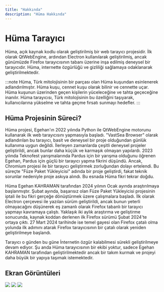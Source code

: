 ```yaml
---
title: "Hakkında"
description: "Hüma Hakkında"
---
```


# Hüma Tarayıcı

Hüma, açık kaynak kodlu olarak geliştirilmiş bir web tarayıcı projesidir. İlk olarak QtWebEngine, ardından Electron kullanılarak geliştirilmiş, ancak günümüzde Firefox tarayıcısının tabanı üzerine inşa edilmiş deneysel bir tarayıcıdır. Hüma, internette özgürlüğü ve gizliliği sağlamaya odaklanarak geliştirilmektedir.

:::note
Hüma, Türk mitolojisinin bir parçası olan Hüma kuşundan esinlenerek adlandırılmıştır. Hüma kuşu, cennet kuşu olarak bilinir ve cennette uçar. Hüma kuşunun üzerinden geçen kişilerin yüceleceğine ve tahta geçeceğine inanılır. Hüma tarayıcısı, Türk mitolojisinin bu özelliğini taşıyarak, kullanıcılarına yükselme ve tahta geçme fırsatı sunmayı hedefler.
:::

## Hüma Projesinin Süreci?

Hüma projesi, Egehan'ın 2022 yılında Python ile QtWebEngine motorunu kullanarak ilk web tarayıcısını yapmasıyla başladı. "VastSea Browser" olarak adlandırılan bu tarayıcı, basit ve deneysel bir proje olduğundan günlük kullanıma uygun değildi. İlerleyen zamanlarda çeşitli deneysel projeler geliştirildi, ancak bunlar daha küçük ve karmaşık olmayan yapılardı. 2023 yılında Teknofest yarışmalarında Pardus için bir yarışma olduğunu öğrenen Egehan, Pardus için güçlü bir tarayıcı yapma fikrini düşündü. Ancak, Chromium projesi ile bir tarayıcı geliştirmek zorluğundan dolayı ertelendi. Bu süreçte "Füze Paket Yükleyicisi" adında bir proje geliştirdi, fakat teknik sorunlar nedeniyle proje askıya alındı. Bu esnada Hüma fikri tekrar doğdu.

Hüma Egehan KAHRAMAN tarafından 2024 yılının Ocak ayında araştırılmaya başlanmıştır. Şubat ayında, başarısız olan Füze Paket Yükleyicisi projesinin iptali ile bu fikri gerçeğe dönüştürmek üzere çalışmalara başladı. İlk olarak Electron çerçevesi ile yazılan sürüm geliştirildi, ancak bunun yeterli olmayacağını düşünerek eş zamanlı olarak Firefox tabanlı bir tarayıcı yapmayı kavramaya çalıştı. Yaklaşık iki aylık araştırma ve geliştirme sonucunda, kaynak koddan derlenen ilk Firefox sürümü Şubat 2024'te ortaya çıktı. 27 Mart 2024 tarihinde ise temel gayesi olan Firefox çatalı olma yolunda ilk adımını atarak Firefox tarayıcısının bir çatalı olarak yeniden geliştirilmeye başlandı.

Tarayıcı o günden bu güne İnternetin özgür kalabilmesi sürekli geliştirilmeye devam ediyor. Şu anda Hüma tarayıcısının bir ekibi yoktur, sadece Egehan KAHRAMAN tarafından geliştirilmektedir ancak bir takım kurmak ve projeyi daha büyük bir yapıya taşımak istemektedir. 

## Ekran Görüntüleri

<img src="https://raw.githubusercontent.com/VastSea0/flatpak/main/363460432-514de8f9-e6d1-43fc-b568-2bc2ce1433ae.png"/>
<img src="https://raw.githubusercontent.com/VastSea0/flatpak/main/image.png"/>
<img src="https://raw.githubusercontent.com/VastSea0/flatpak/main/image-1.png"/>

